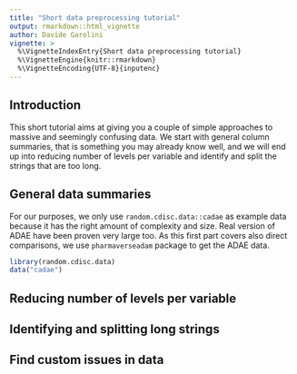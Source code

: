 ```yaml
---
title: "Short data preprocessing tutorial"
output: rmarkdown::html_vignette
author: Davide Garolini
vignette: >
  %\VignetteIndexEntry{Short data preprocessing tutorial}
  %\VignetteEngine{knitr::rmarkdown}
  %\VignetteEncoding{UTF-8}{inputenc}
---
```


## Introduction
  
This short tutorial aims at giving you a couple of simple approaches to massive and seemingly confusing data. We start with general column summaries, that is something you may already know well, and we will end up into reducing number of levels per variable and identify and split the strings that are too long.

## General data summaries

For our purposes, we only use `random.cdisc.data::cadae` as example data because it has the right amount of complexity and size. Real version of ADAE have been proven very large too. As this first part covers also direct comparisons, we use `pharmaverseadam` package to get the ADAE data.

```r
library(random.cdisc.data)
data("cadae")
```


## Reducing number of levels per variable

## Identifying and splitting long strings

## Find custom issues in data
